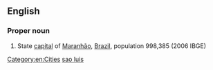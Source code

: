 ==English==

===Proper noun===
{{en-proper noun|sg=[[São]] [[Luis]]}}

# State [[capital]] of [[Maranhão]], [[Brazil]], population 998,385 (2006 IBGE)

[[Category:en:Cities]]
[[Category:English terms spelled with Ã|sao luis]]